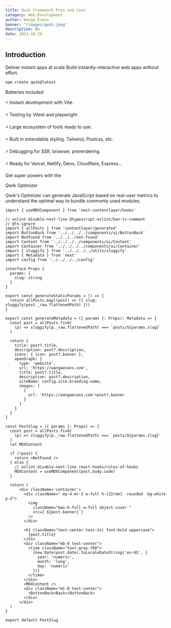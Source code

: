 ```yaml
---
title: Qwik Framework Pros and Cons
category: Web Development
author: Wanga Evans
banner: "/images/qwik.jpeg"
description: We
date: 2023-10-29
---
```



## Introduction


Deliver instant apps at scale
Build instantly-interactive web apps without effort.
```sh
npm create qwik@latest
```
Batteries included

⚡️ Instant development with Vite.

⚡ Testing by Vitest and playwright.

⚡ Large ecosystem of tools ready to use.

⚡ Built in extendable styling. Tailwind, Postcss, etc.

⚡ Debugging for SSR, browser, prerendering.

⚡ Ready for Vercel, Netlify, Deno, Cloudflare, Express...

Get super powers with the

Qwik Optimizer

Qwik's Optimizer can generate JavaScript based on real-user metrics to understand the optimal way to bundle commonly used modules.


```tsx
import { useMDXComponent } from 'next-contentlayer/hooks'

// eslint-disable-next-line @typescript-eslint/ban-ts-comment
// @ts-ignore
import { allPosts } from 'contentlayer/generated'
import ButtonBack from '../../../../components/ui/ButtonBack'
import NotFound from '../../../not-found'
import Content from '../../../../components/ui/Content'
import Container from '../../../../components/ui/Container'
import { sluggify } from '../../../../utils/sluggify'
import { Metadata } from 'next'
import config from '../../../../config'

interface Props {
  params: {
    slug: string
  }
}

export const generateStaticParams = () => {
  return allPosts.map((post) => ({ slug: sluggify(post._raw.flattenedPath) }))
}

export const generateMetadata = ({ params }: Props): Metadata => {
  const post = allPosts.find(
    (p) => sluggify(p._raw.flattenedPath) === `posts/${params.slug}`
  )

  return {
    title: post?.title,
    description: post?.description,
    icons: { icon: post?.banner },
    openGraph: {
      type: 'website',
      url: 'https://wangaevans.com',
      title: post?.title,
      description: post?.description,
      siteName: config.site.branding.name,
      images: [
        {
          url: 'https://wangaevans.com'+post?.banner
        }
      ]
    }
  }
}

const PostSlug = ({ params }: Props) => {
  const post = allPosts.find(
    (p) => sluggify(p._raw.flattenedPath) === `posts/${params.slug}`
  )
  let MDXContent

  if (!post) {
    return <NotFound />
  } else {
    // eslint-disable-next-line react-hooks/rules-of-hooks
    MDXContent = useMDXComponent(post.body.code)
  }

  return (
      <div className='container'>
        <div className=" my-4 mr-3 w-full h-[22rem]  rounded  bg-white p-2">
          <img
            className="max-h-full w-full object-cover "
            src={`${post.banner}`}
          />
        </div>

        <h1 className="text-center text-2xl font-bold uppercase">
          {post.title}
        </h1>
        <div className="mb-8 text-center">
          <time className="text-gray-700">
            {new Date(post.date).toLocaleDateString('en-US', {
              year: 'numeric',
              month: 'long',
              day: 'numeric'
            })}
          </time>
        </div>
        <MDXContent />
        <div className="mt-8 text-center">
          <ButtonBack>Back</ButtonBack>
        </div>
      </div>
  )
}

export default PostSlug

```

